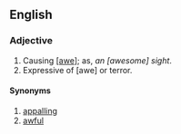 ==English==
===Adjective===
#Causing [[[awe]]]; as, ''an [awesome] sight''.
#Expressive of [awe] or terror.

====Synonyms====
#[[appalling]]
#[[awful]]
